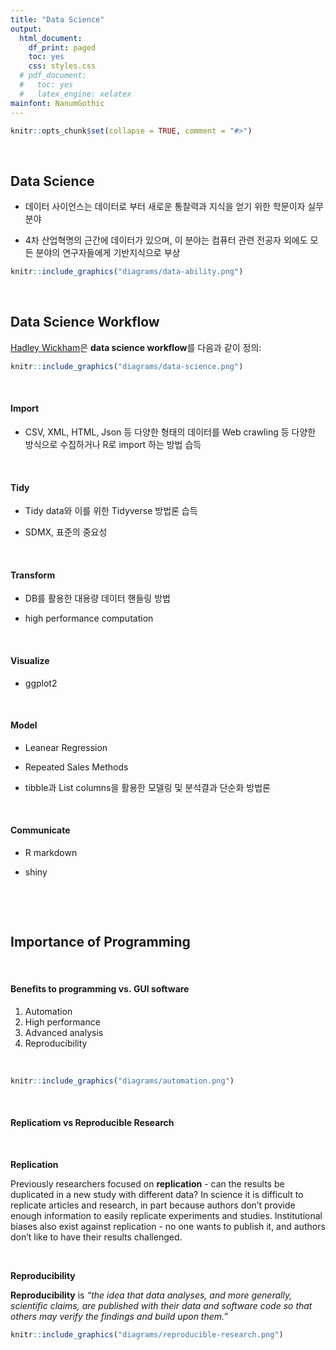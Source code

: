 ```yaml
---
title: "Data Science"
output:
  html_document:
    df_print: paged
    toc: yes
    css: styles.css
  # pdf_document:
  #   toc: yes
  #   latex_engine: xelatex
mainfont: NanumGothic
---
```


```r
knitr::opts_chunk$set(collapse = TRUE, comment = "#>")
```

<br>

## Data Science

- 데이터 사이언스는 데이터로 부터 새로운 통찰력과 지식을 얻기 위한 학문이자  실무분야

- 4차 산업혁명의 근간에 데이터가 있으며, 이 분야는 컴퓨터 관련 전공자 외에도 모든 분야의 연구자들에게 기반지식으로 부상


```r
knitr::include_graphics("diagrams/data-ability.png")
```


<br>

## Data Science Workflow

[Hadley Wickham](http://hadley.nz/)은 **data science workflow**를 다음과 같이 정의:

```r
knitr::include_graphics("diagrams/data-science.png")
```


<br>

#### **Import**

- CSV, XML, HTML, Json 등 다양한 형태의 데이터를 Web crawling 등 다양한 방식으로 수집하거나 R로 import 하는 방법 습득

<br>


#### **Tidy**

- Tidy data와 이를 위한 Tidyverse 방법론 습득

- SDMX, 표준의 중요성  

<br>


#### **Transform**

- DB를 활용한 대용량 데이터 핸들링 방법

- high performance computation 

<br>

#### **Visualize**

- ggplot2

<br>

#### **Model**

- Leanear Regression

- Repeated Sales Methods

- tibble과 List columns을 활용한 모델링 및 분석결과 단순화 방법론

<br>

#### **Communicate**

- R markdown

- shiny

<br>

<br>

## Importance of Programming

<br>

#### **Benefits to programming vs. GUI software**

  1. Automation
  1. High performance
  1. Advanced analysis
  1. Reproducibility


<br>


```r
knitr::include_graphics("diagrams/automation.png")
```

<br>

#### Replicatiom vs Reproducible Research

<br>

**Replication**

Previously researchers focused on **replication** - can the results be duplicated in a new study with different data? In science it is difficult to replicate articles and research, in part because authors don’t provide enough information to easily replicate experiments and studies. Institutional biases also exist against replication - no one wants to publish it, and authors don’t like to have their results challenged.

<br>

**Reproducibility**

**Reproducibility** is _“the idea that data analyses, and more generally, scientific claims, are published with their data and software code so that others may verify the findings and build upon them.”_



```r
knitr::include_graphics("diagrams/reproducible-research.png")
```

